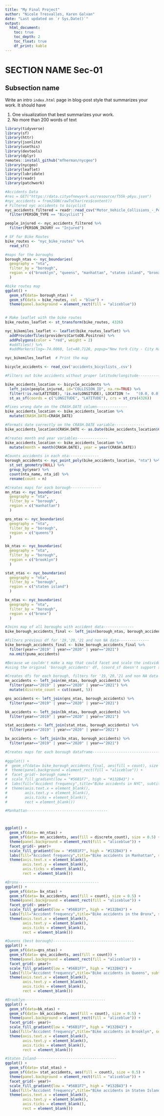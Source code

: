 ```yaml
---
title: "My Final Project"
author: "Nicole Tresvalles, Karen Galvan"
date: "Last updated on `r Sys.Date()`"
output:
  html_document:
    toc: true
    toc_depth: 2
    toc_float: true
    df_print: kable
---
```


<!--
Comments in HTML are like this! 
-->

# SECTION NAME Sec-01

## Subsection name 

Write an intro `index.html` page in blog-post style that summarizes your work. It should have

1. One visualization that best summarizes your work.
1. No more than 200 words of text

```r
library(tidyverse)
library(sf)
library(httr)
library(jsonlite)
library(usethis)
library(devtools)
library(dplyr)
remotes::install_github("mfherman/nycgeo")
library(nycgeo)
library(leaflet)
library(lubridate)
library(readr)
library(patchwork)
```

```r
#Accidents Data
#res = GET("https://data.cityofnewyork.us/resource/f55k-p6yu.json")
#nyc_accidents = fromJSON(rawToChar(res$content))
# Filtered nyc accidents to bicyclist
nyc_accidents_filtered = readr::read_csv("Motor_Vehicle_Collisions_-_Person.csv") %>% 
  filter(PERSON_TYPE == "Bicyclist")

people_injured <- nyc_accidents_filtered %>% 
  filter(PERSON_INJURY == "Injured") 

# SF for Bike Routes
bike_routes <- "nyc_bike_routes" %>% 
  read_sf()

#maps for the boroughs
borough_ntas <- nyc_boundaries(
  geography = "nta",
  filter_by = "borough",
  region = c("brooklyn", "queens", "manhattan", "staten island", "bronx")
  )

#bike routes map
ggplot() +
  geom_sf(data= borough_ntas) +
  geom_sf(data = bike_routes, col = "blue") +
  theme(panel.background = element_rect(fill = "aliceblue"))
  
```


```r
# Make leaflet with the bike routes
bike_routes_leaflet <- st_transform(bike_routes, 4326)

nyc_bikemiles_leaflet <- leaflet(bike_routes_leaflet) %>%
  addProviderTiles(providers$CartoDB.Positron) %>% 
  addPolygons(color = "red", weight = 2) 
  #addTiles() %>%
  #addMarkers(lng=-74.0060, lat=40.7128, popup="New York City - City Hall") %>% 

nyc_bikemiles_leaflet  # Print the map
```

```r

bicycle_accidents <- read_csv('accidents_bicyclists_.csv')

#Filters out bike accidents without proper latitude/longitude--------------

bike_accidents_location <- bicycle_accidents %>% 
  left_join(people_injured, id="COLLISION_ID", na.rm=TRUE) %>% 
  filter(!is.na(LATITUDE), !is.na(LONGITUDE), LOCATION !=	"(0.0, 0.0)") %>% 
  st_as_sf(coords = c("LONGITUDE", "LATITUDE"), crs = st_crs(4326))

#Fixes wrong date on the CRASH.DATE column--------------
bike_accidents_location <- bike_accidents_location %>% 
  mutate(CRASH.DATE=CRASH_DATE) 

#Formats date correctly on the CRASH.DATE variable--------------
bike_accidents_location$CRASH.DATE <- as.Date(bike_accidents_location$CRASH.DATE, format = '%m/%d/%Y')

#Creates month and year variables--------------
bike_accidents_location <- bike_accidents_location %>% 
  mutate(month = month(CRASH.DATE), year = year(CRASH.DATE))

#Counts accidents in each nta--------------
borough_accidents <- nyc_point_poly(bike_accidents_location, "nta") %>%
  st_set_geometry(NULL) %>%
  group_by(year) %>%
  count(nta_name, nta_id) %>%
  rename(count = n)

#Creates maps for each borough--------------
mn_ntas <- nyc_boundaries(
  geography = "nta",
  filter_by = "borough",
  region = c("manhattan")
  )

qns_ntas <- nyc_boundaries(
  geography = "nta",
  filter_by = "borough",
  region = c("queens")
  )

bk_ntas <- nyc_boundaries(
  geography = "nta",
  filter_by = "borough",
  region = c("brooklyn")
  )

stat_ntas <- nyc_boundaries(
  geography = "nta",
  filter_by = "borough",
  region = c("staten island")
  )

bx_ntas <- nyc_boundaries(
  geography = "nta",
  filter_by = "borough",
  region = c("bronx")
  )

#Joins map of all boroughs with accident data--------------
bike_borough_accidents_final <- left_join(borough_ntas, borough_accidents)

#Filters previous df for '19,'20,'21 and non NA data--------------
bike_borough_accidents_final <- bike_borough_accidents_final %>% 
  filter(year=="2019" | year=="2020" | year=="2021")
  na.omit(puma_accidents)

#Because we couldn't make a map that could facet and scale the individual boroughs
#using the original 'borough_accidents' df, (coord_sf doesn't support scale=free) we made individual dfs for each borough

#Creates dfs for each borough, filters for '19,'20,'21 and non NA data--------------
mn_accidents <- left_join(mn_ntas, borough_accidents) %>% 
  filter(year=="2019" | year=="2020" | year=="2021") %>% 
  mutate(discrete_count = cut(count, 5))

qns_accidents <- left_join(qns_ntas, borough_accidents) %>% 
  filter(year=="2019" | year=="2020" | year=="2021")

bk_accidents <- left_join(bk_ntas, borough_accidents) %>% 
  filter(year=="2019" | year=="2020" | year=="2021")

stat_accidents <- left_join(stat_ntas, borough_accidents) %>% 
  filter(year=="2019" | year=="2020" | year=="2021")

bx_accidents <- left_join(bx_ntas, borough_accidents) %>% 
  filter(year=="2019" | year=="2020" | year=="2021")

#Creates maps for each borough dataframe-------------------------------------
  
#ggplot() +
#  geom_sf(data= bike_borough_accidents_final, aes(fill = count), size = 0.5) +
#  theme(panel.background = element_rect(fill = "aliceblue")) +
#  facet_grid(~ borough_name)+ 
#  scale_fill_gradient(low = "#56B1F7", high = "#132B43") +
#  labs(fill="Accident frequency",title="Bike accidents in NYC", subtitle = "Organized by neighborhood tabulation areas") +
#  theme(axis.text.x = element_blank(),
#        axis.text.y = element_blank(),
#        axis.ticks = element_blank(),
#        rect = element_blank())

#Manhattan-------------------------------------



ggplot() +
  geom_sf(data= mn_ntas) +
  geom_sf(data= mn_accidents, aes(fill = discrete_count), size = 0.5) +
  theme(panel.background = element_rect(fill = "aliceblue")) +
  facet_grid(~ year)+ 
  scale_fill_gradient(low = "#56B1F7", high = "#132B43") +
  labs(fill="Accident frequency",title="Bike accidents in Manhattan", subtitle = "Organized by neighborhood tabulation area") +
  theme(axis.text.x = element_blank(),
        axis.text.y = element_blank(),
        axis.ticks = element_blank(),
        rect = element_blank())

#Bronx-------------------------------------
ggplot() +
  geom_sf(data= bx_ntas) +
  geom_sf(data= bx_accidents, aes(fill = count), size = 0.5) +
  theme(panel.background = element_rect(fill = "aliceblue")) +
  facet_grid(~ year)+ 
  scale_fill_gradient(low = "#56B1F7", high = "#132B43") +
  labs(fill="Accident frequency",title="Bike accidents in the Bronx", subtitle = "Organized by neighborhood tabulation area") +
  theme(axis.text.x = element_blank(),
        axis.text.y = element_blank(),
        axis.ticks = element_blank(),
        rect = element_blank())

#Queens (best borough)-------------------------------------
ggplot() +
  geom_sf(data=qns_ntas) +
  geom_sf(data= qns_accidents, aes(fill = count)) +
  theme(panel.background = element_rect(fill = "aliceblue")) +
  facet_grid(~ year)+ 
  scale_fill_gradient(low = "#56B1F7", high = "#132B43") +
  labs(fill="Accident frequency",title="Bike accidents in Queens", subtitle = "Organized by neighborhood tabulation area") +
  theme(axis.text.x = element_blank(),
        axis.text.y = element_blank(),
        axis.ticks = element_blank(),
        rect = element_blank())

#Brooklyn-------------------------------------
ggplot() +
  geom_sf(data=bk_ntas) +
  geom_sf(data= bk_accidents, aes(fill = count), size = 0.5) +
  theme(panel.background = element_rect(fill = "aliceblue")) +
  facet_grid(~ year)+ 
  scale_fill_gradient(low = "#56B1F7", high = "#132B43") + 
  labs(fill="Accident frequency",title="Bike accidents in Brooklyn", subtitle = "Organized by neighborhood tabulation area") +
  theme(axis.text.x = element_blank(),
        axis.text.y = element_blank(),
        axis.ticks = element_blank(),
        rect = element_blank())

#Staten Island-------------------------------------
ggplot() +
  geom_sf(data= stat_ntas) +
  geom_sf(data= stat_accidents, aes(fill = count), size = 0.5) +
  theme(panel.background = element_rect(fill = "aliceblue")) +
  facet_grid(~ year)+ 
  scale_fill_gradient(low = "#56B1F7", high = "#132B43") +
  labs(fill="Accident frequency",title="Bike accidents in Staten Island", subtitle = "Organized by neighborhood tabulation area") +
  theme(axis.text.x = element_blank(),
        axis.text.y = element_blank(),
        axis.ticks = element_blank(),
        rect = element_blank())

```





